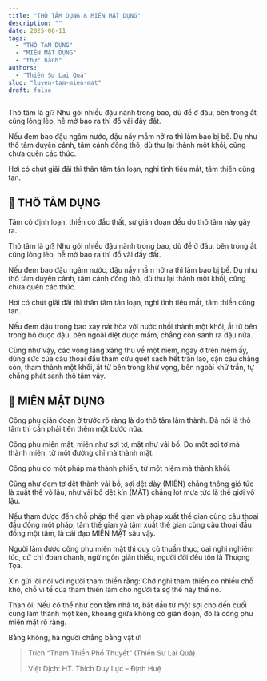```yaml
---
title: "THÔ TÂM DỤNG & MIÊN MẬT DỤNG"
description: ""
date: 2025-06-11
tags:
  - "THÔ TÂM DỤNG"
  - "MIÊN MẬT DỤNG"
  - "thực hành"
authors:
  - "Thiền Sư Lai Quả"
slug: "luyen-tam-mien-mat"
draft: false
---
```


Thô tâm là gì? Như gói nhiều đậu nành trong bao, dù để ở đâu, bên trong ắt cũng lỏng lẻo, hễ mở bao ra thì đổ vãi đầy đất.

Nếu đem bao đậu ngâm nước, đậu nẩy mầm nở ra thì làm bao bị bể. Dụ như thô tâm duyên cảnh, tâm cảnh đồng thô, dù thu lại thành một khối, cũng chưa quên các thức.

Hơi có chút giãi đãi thì thân tâm tán loạn, nghi tình tiêu mất, tâm thiền cũng tan.

## 🧭 THÔ TÂM DỤNG

Tâm có định loạn, thiền có đắc thất, sự gián đoạn đều do thô tâm này gây ra.

Thô tâm là gì? Như gói nhiều đậu nành trong bao, dù để ở đâu, bên trong ắt cũng lỏng lẻo, hễ mở bao ra thì đổ vãi đầy đất.

Nếu đem bao đậu ngâm nước, đậu nẩy mầm nở ra thì làm bao bị bể. Dụ như thô tâm duyên cảnh, tâm cảnh đồng thô, dù thu lại thành một khối, cũng chưa quên các thức.

Hơi có chút giãi đãi thì thân tâm tán loạn, nghi tình tiêu mất, tâm thiền cũng tan.

Nếu đem dậu trong bao xay nát hòa với nước nhồi thành một khối, ắt từ bên trong bỏ được đậu, bên ngoài diệt được mầm, chẳng còn sanh ra đậu nữa.

Cũng như vậy, các vọng lăng xăng thu về một niệm, ngay ở trên niệm ấy, dùng sức của câu thoại đầu tham cứu quét sạch hết trần lao, cặn cáu chẳng còn, tham thành một khối, ắt từ bên trong khử vọng, bên ngoài khử trần, tự chẳng phát sanh thô tâm vậy.


## 🧭 MIÊN MẬT DỤNG

Công phu gián đoạn ở trước rõ ràng là do thô tâm làm thành. Đã nói là thô tâm thì cần phải tiến thêm một bước nữa.

Công phu miên mật, miên như sợi tơ, mật như vải bố. Do một sợi tơ mà thành miên, từ một đường chỉ mà thành mật.

Công phu do một pháp mà thành phiến, từ một niệm mà thành khối.

Cũng như đem tơ dệt thành vải bố, sợi dệt dày (MIÊN) chẳng thông gió tức là xuất thế vô lậu, như vải bố dệt kín (MẬT) chẳng lọt mưa tức là thế giới vô lậu.

Nếu tham được đến chỗ pháp thế gian và pháp xuất thế gian cùng câu thoại đầu đồng một pháp, tâm thế gian và tâm xuất thế gian cùng câu thoại đầu đồng một tâm, là cái đạo MIÊN MẬT sâu vậy.

Người làm được công phu miên mật thì quy củ thuần thục, oai nghi nghiêm túc, cử chỉ đoan chánh, ngữ ngôn giản thiểu, người đời đều tôn là Thượng Tọa.

Xin gửi lời nói với người tham thiền rằng: Chớ nghi tham thiền có nhiều chỗ khó, chỗ vi tế của tham thiền làm cho người ta sợ thế này thế nọ.

Than ôi! Nếu có thể như con tằm nhả tơ, bắt đầu từ một sợi cho đến cuối cùng làm thành một kén, khoảng giữa không có gián đoạn, đó là công phu miên mật rõ ràng.

Bằng không, há người chẳng bằng vật ư!


> Trích “Tham Thiền Phổ Thuyết” (Thiền Sư Lai Quả)
>
> Việt Dịch: HT. Thích Duy Lực – Định Huệ
